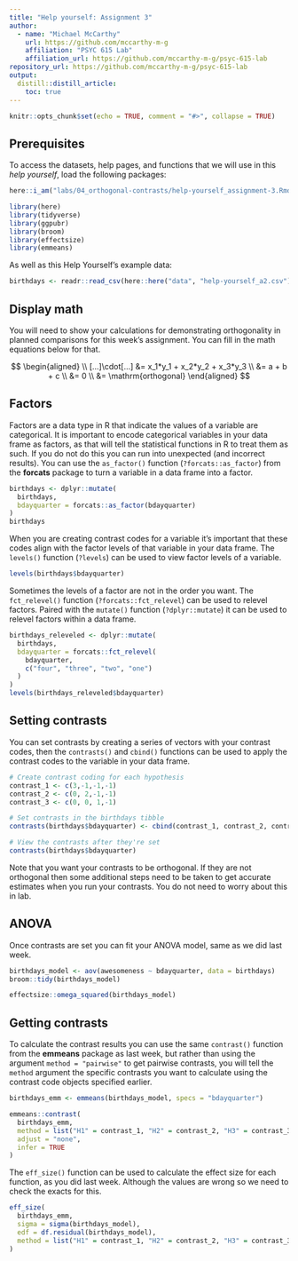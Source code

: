 ```yaml
---
title: "Help yourself: Assignment 3"
author:
  - name: "Michael McCarthy"
    url: https://github.com/mccarthy-m-g
    affiliation: "PSYC 615 Lab"
    affiliation_url: https://github.com/mccarthy-m-g/psyc-615-lab
repository_url: https://github.com/mccarthy-m-g/psyc-615-lab
output:
  distill::distill_article:
    toc: true
---
```


```r
knitr::opts_chunk$set(echo = TRUE, comment = "#>", collapse = TRUE)
```

## Prerequisites

To access the datasets, help pages, and functions that we will use in this *help yourself*, load the following packages:

```r
here::i_am("labs/04_orthogonal-contrasts/help-yourself_assignment-3.Rmd")

library(here)
library(tidyverse)
library(ggpubr)
library(broom)
library(effectsize)
library(emmeans)
```

As well as this Help Yourself's example data:

```r
birthdays <- readr::read_csv(here::here("data", "help-yourself_a2.csv"))
```

## Display math

You will need to show your calculations for demonstrating orthogonality in planned comparisons for this week's assignment. You can fill in the math equations below for that.

$$
\begin{aligned} \\
[...]\cdot[...] &= x_1*y_1 + x_2*y_2 + x_3*y_3 \\
&= a + b + c \\
&= 0 \\
&= \mathrm{orthogonal}
\end{aligned}
$$

## Factors

Factors are a data type in R that indicate the values of a variable are categorical. It is important to encode categorical variables in your data frame as factors, as that will tell the statistical functions in R to treat them as such. If you do not do this you can run into unexpected (and incorrect results). You can use the `as_factor()` function (`?forcats::as_factor`) from the **forcats** package to turn a variable in a data frame into a factor.

```r
birthdays <- dplyr::mutate(
  birthdays,
  bdayquarter = forcats::as_factor(bdayquarter)
)
birthdays
```

When you are creating contrast codes for a variable it's important that these codes align with the factor levels of that variable in your data frame. The `levels()` function (`?levels`) can be used to view factor levels of a variable.

```r
levels(birthdays$bdayquarter)
```

Sometimes the levels of a factor are not in the order you want. The `fct_relevel()` function (`?forcats::fct_relevel`) can be used to relevel factors. Paired with the `mutate()` function (`?dplyr::mutate`) it can be used to relevel factors within a data frame.

```r
birthdays_releveled <- dplyr::mutate(
  birthdays,
  bdayquarter = forcats::fct_relevel(
    bdayquarter,
    c("four", "three", "two", "one")
  )
)
levels(birthdays_releveled$bdayquarter)
```

## Setting contrasts

You can set contrasts by creating a series of vectors with your contrast codes, then the `contrasts()` and `cbind()` functions can be used to apply the contrast codes to the variable in your data frame.

```r
# Create contrast coding for each hypothesis
contrast_1 <- c(3,-1,-1,-1)
contrast_2 <- c(0, 2,-1,-1)
contrast_3 <- c(0, 0, 1,-1)

# Set contrasts in the birthdays tibble
contrasts(birthdays$bdayquarter) <- cbind(contrast_1, contrast_2, contrast_3)

# View the contrasts after they're set
contrasts(birthdays$bdayquarter)
```

Note that you want your contrasts to be orthogonal. If they are not orthogonal then some additional steps need to be taken to get accurate estimates when you run your contrasts. You do not need to worry about this in lab.

## ANOVA

Once contrasts are set you can fit your ANOVA model, same as we did last week.

```r
birthdays_model <- aov(awesomeness ~ bdayquarter, data = birthdays)
broom::tidy(birthdays_model)

effectsize::omega_squared(birthdays_model)
```

## Getting contrasts

To calculate the contrast results you can use the same `contrast()` function from the **emmeans** package as last week, but rather than using the argument `method = "pairwise"` to get pairwise contrasts, you will tell the `method` argument the specific contrasts you want to calculate using the contrast code objects specified earlier.

```r
birthdays_emm <- emmeans(birthdays_model, specs = "bdayquarter")

emmeans::contrast(
  birthdays_emm,
  method = list("H1" = contrast_1, "H2" = contrast_2, "H3" = contrast_3),
  adjust = "none",
  infer = TRUE
)
```

The `eff_size()` function can be used to calculate the effect size for each function, as you did last week. Although the values are wrong so we need to check the exacts for this.

```r
eff_size(
  birthdays_emm,
  sigma = sigma(birthdays_model),
  edf = df.residual(birthdays_model),
  method = list("H1" = contrast_1, "H2" = contrast_2, "H3" = contrast_3),
)
```
